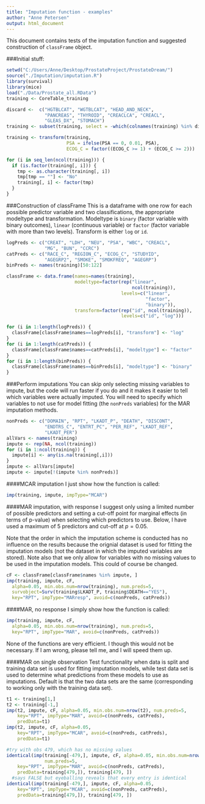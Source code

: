 ```yaml
---
title: "Imputation function - examples"
author: "Anne Petersen"
output: html_document
---
```


This document contains tests of the imputation function and suggested construction of `classFrame` object.

###Initial stuff:
```r
setwd("C:/Users/Anne/Desktop/ProstateProject/ProstateDream/")
source("./Imputation/imputation.R")
library(survival)
library(mice)
load("./Data/Prostate_all.RData")
training <- CoreTable_training

discard <-  c("HGTBLCAT", "WGTBLCAT", "HEAD_AND_NECK", 
              "PANCREAS", "THYROID", "CREACLCA", "CREACL", 
              "GLEAS_DX", "STOMACH")
training <- subset(training, select = -which(colnames(training) %in% discard))

training <- transform(training, 
                      PSA = ifelse(PSA == 0, 0.01, PSA),
                      ECOG_C = factor((ECOG_C >= 1) + (ECOG_C >= 2)))

for (i in seq_len(ncol(training))) {
  if (is.factor(training[, i])) {
    tmp <- as.character(training[, i])
    tmp[tmp == ""] <- "No"
    training[, i] <- factor(tmp)
  }
}
```

###Construction of classFrame
This is a dataframe with one row for each possible predictor variable
and two classifications, the appropriate modeltype and transformation.
Modeltype is `binary` (factor variable with binary outcomes), `linear`
(continuous variable) or `factor` (factor variable with more than two levels). Transform is either `log` or `id`.
```r
logPreds <- c("CREAT", "LDH", "NEU", "PSA", "WBC", "CREACL", 
              "MG", "BUN", "CCRC")
catPreds <- c("RACE_C", "REGION_C", "ECOG_C", "STUDYID",
              "AGEGRP2", "SMOKE", "SMOKFREQ", "AGEGRP")
binPreds <- names(training)[50:122]

classFrame <- data.frame(names=names(training), 
                         modeltype=factor(rep("linear",
                                              ncol(training)),
                                          levels=c("linear",
                                                   "factor",
                                                   "binary")),
                         transform=factor(rep("id", ncol(training)),
                                          levels=c("id", "log")))

for (i in 1:length(logPreds)) {
  classFrame[classFrame$names==logPreds[i], "transform"] <- "log"
}
for (i in 1:length(catPreds)) {
  classFrame[classFrame$names==catPreds[i], "modeltype"] <- "factor"
}
for (i in 1:length(binPreds)) {
  classFrame[classFrame$names==binPreds[i], "modeltype"] <- "binary"
}
```

###Perform imputations
You can skip only selecting missing variables to impute, but the code will run faster if you do and it makes it easier to tell which variables were actually imputed. You will need to specify which variables to not use for model fitting (the `nonPreds` variables) for the MAR imputation methods.
```r
nonPreds <- c("DOMAIN", "RPT", "LKADT_P", "DEATH", "DISCONT",
              "ENDTRS_C", "ENTRT_PC", "PER_REF", "LKADT_REF",
              "LKADT_PER")
allVars <- names(training)
impute <- rep(NA, ncol(training)) 
for (i in 1:ncol(training)) {
  impute[i] <- any(is.na(training[,i]))
}
impute <- allVars[impute]
impute <- impute[!(impute %in% nonPreds)]
```

####MCAR imputation
I just show how the function is called:
```r
imp(training, impute, impType="MCAR")
```

####MAR imputation, with response
I suggest only using a limited number of possible predictors and setting a cut-off point for marginal effects (in terms of p-value) when selecting which predictors to use. Below, I have used a maximum of 5 predictors and cut-off at $p=0.05$. 


Note that the order in which the imputation scheme is conducted has no influence on the results because the orignial dataset is used for fitting the imputation models (not the dataset in which the imputed variables are stored). Note also that we only allow for variables with no missing values to be used in the imputation models. This could of course be changed.
```r
cF <- classFrame[classFrame$names %in% impute, ]
imp(training, impute, cF,
  alpha=0.05, min.obs.num=nrow(training), num.preds=5,
  survobject=Surv(training$LKADT_P, training$DEATH=="YES"),
  key="RPT", impType="MARresp", avoid=c(nonPreds, catPreds))
```

####MAR, no response
I simply show how the function is called:
```r
imp(training, impute, cF,
  alpha=0.05, min.obs.num=nrow(training), num.preds=5,
  key="RPT", impType="MAR", avoid=c(nonPreds, catPreds))
```


None of the functions are very efficient. I though this would not be necessary. If I am wrong, please tell me, and I will speed them up.

####MAR on single observation
Test functionality when data is split and training data set is used for fitting imputation models, while test data set is used to determine what predictions from these models to use as imputations. Default is that the two data sets are the same (corresponding to working only with the training data set). 
```r
t1 <- training[1,]
t2 <- training[-1,]
imp(t2, impute, cF, alpha=0.05, min.obs.num=nrow(t2), num.preds=5, 
    key="RPT", impType="MAR", avoid=c(nonPreds, catPreds), 
    predData=t1)
imp(t2, impute, cF, alpha=0.05,  
    key="RPT", impType="MCAR", avoid=c(nonPreds, catPreds), 
    predData=t1)

#try with obs 479, which has no missing values
identical(imp(training[-479,], impute, cF, alpha=0.05, min.obs.num=nrow(t2), 
              num.preds=5, 
    key="RPT", impType="MAR", avoid=c(nonPreds, catPreds), 
    predData=training[479,]), training[479, ]) 
  #says FALSE but eyeballing reveals that every entry is identical 
identical(imp(training[-479,], impute, cF, alpha=0.05,  
    key="RPT", impType="MCAR", avoid=c(nonPreds, catPreds), 
    predData=training[479,]), training[479, ])
```
